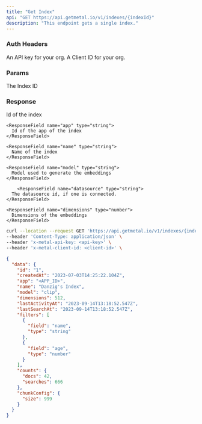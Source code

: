 ```yaml
---
title: "Get Index"
api: "GET https://api.getmetal.io/v1/indexes/{indexId}"
description: "This endpoint gets a single index."
---
```


### Auth Headers

<ParamField required header="x-metal-api-key" type="string">
  An API key for your org.
</ParamField>

<ParamField required header="x-metal-client-id" type="string">
  A Client ID for your org.
</ParamField>

### Params

<ParamField required path="indexId" type="string">
  The Index ID
</ParamField>

### Response

<ResponseField name="data" type="Index Object">
  <Expandable title="properties">
    <ResponseField name="id" type="string">
      Id of the index
    </ResponseField>

    <ResponseField name="app" type="string">
      Id of the app of the index
    </ResponseField>

    <ResponseField name="name" type="string">
      Name of the index
    </ResponseField>

    <ResponseField name="model" type="string">
      Model used to generate the embeddings
    </ResponseField>

    	<ResponseField name="datasource" type="string">
      The datasource id, if one is connected.
    </ResponseField>

    <ResponseField name="dimensions" type="number">
      Dimensions of the embeddings
    </ResponseField>

  </Expandable>
</ResponseField>

<RequestExample>

```bash Example Request
curl --location --request GET 'https://api.getmetal.io/v1/indexes/{indexId}' \
--header 'Content-Type: application/json' \
--header 'x-metal-api-key: <api-key>' \
--header 'x-metal-client-id: <client-id>' \
```

</RequestExample>

<ResponseExample>

```json Response
{
  "data": {
    "id": "1",
    "createdAt": "2023-07-03T14:25:22.104Z",
    "app": "<APP_ID>",
    "name": "Danzig's Index",
    "model": "clip",
    "dimensions": 512,
    "lastActivityAt": "2023-09-14T13:18:52.547Z",
    "lastSearchAt": "2023-09-14T13:18:52.547Z",
    "filters": [
      {
        "field": "name",
        "type": "string"
      },
      {
        "field": "age",
        "type": "number"
      }
    ],
    "counts": {
      "docs": 42,
      "searches": 666
    },
    "chunkConfig": {
      "size": 999
    }
  }
}
```

</ResponseExample>
